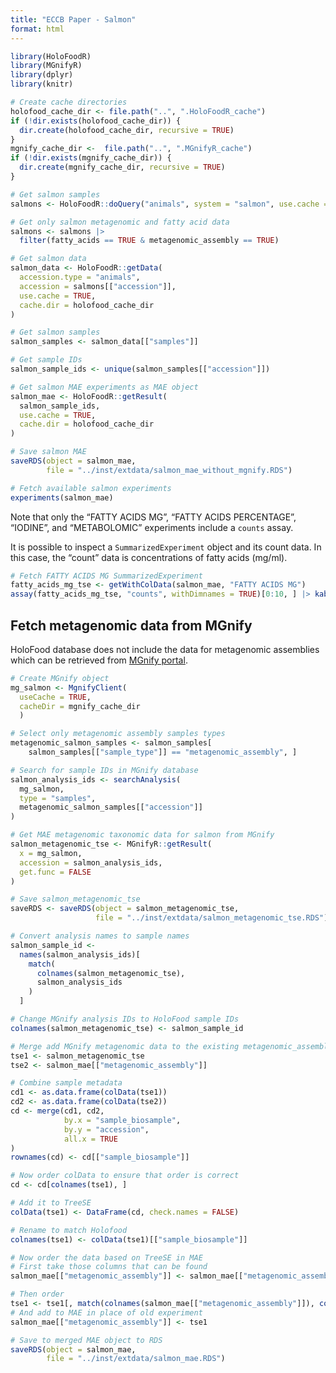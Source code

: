 ```yaml
---
title: "ECCB Paper - Salmon"
format: html
---
```


```r
library(HoloFoodR)
library(MGnifyR)
library(dplyr)
library(knitr)

# Create cache directories
holofood_cache_dir <- file.path("..", ".HoloFoodR_cache")
if (!dir.exists(holofood_cache_dir)) {
  dir.create(holofood_cache_dir, recursive = TRUE)
}
mgnify_cache_dir <-  file.path("..", ".MGnifyR_cache")
if (!dir.exists(mgnify_cache_dir)) {
  dir.create(mgnify_cache_dir, recursive = TRUE)
}

# Get salmon samples
salmons <- HoloFoodR::doQuery("animals", system = "salmon", use.cache = TRUE, cache.dir = holofood_cache_dir)

# Get only salmon metagenomic and fatty acid data
salmons <- salmons |>
  filter(fatty_acids == TRUE & metagenomic_assembly == TRUE)
```

```r
# Get salmon data
salmon_data <- HoloFoodR::getData(
  accession.type = "animals",
  accession = salmons[["accession"]],
  use.cache = TRUE,
  cache.dir = holofood_cache_dir
)

# Get salmon samples
salmon_samples <- salmon_data[["samples"]]

# Get sample IDs
salmon_sample_ids <- unique(salmon_samples[["accession"]])
```



```r
# Get salmon MAE experiments as MAE object
salmon_mae <- HoloFoodR::getResult(
  salmon_sample_ids,
  use.cache = TRUE,
  cache.dir = holofood_cache_dir
)

# Save salmon MAE
saveRDS(object = salmon_mae,
        file = "../inst/extdata/salmon_mae_without_mgnify.RDS")
```

```r
# Fetch available salmon experiments
experiments(salmon_mae)
```

Note that only the "FATTY ACIDS MG", "FATTY ACIDS PERCENTAGE", "IODINE", and
"METABOLOMIC" experiments include a `counts` assay.

It is possible to inspect a `SummarizedExperiment` object and its count data.
In this case, the "count" data is concentrations of fatty acids (mg/ml).

```r
# Fetch FATTY ACIDS MG SummarizedExperiment
fatty_acids_mg_tse <- getWithColData(salmon_mae, "FATTY ACIDS MG")
assay(fatty_acids_mg_tse, "counts", withDimnames = TRUE)[0:10, ] |> kable("pipe")
```

## Fetch metagenomic data from MGnify

HoloFood database does not include the data for metagenomic assemblies which
can be retrieved from [MGnify portal](https://www.ebi.ac.uk/metagenomics).

```r
# Create MGnify object
mg_salmon <- MgnifyClient(
  useCache = TRUE,
  cacheDir = mgnify_cache_dir
  )

# Select only metagenomic assembly samples types
metagenomic_salmon_samples <- salmon_samples[
    salmon_samples[["sample_type"]] == "metagenomic_assembly", ]

# Search for sample IDs in MGnify database
salmon_analysis_ids <- searchAnalysis(
  mg_salmon,
  type = "samples",
  metagenomic_salmon_samples[["accession"]]
)
```

```r
# Get MAE metagenomic taxonomic data for salmon from MGnify
salmon_metagenomic_tse <- MGnifyR::getResult(
  x = mg_salmon,
  accession = salmon_analysis_ids,
  get.func = FALSE
)

# Save salmon_metagenomic_tse
saveRDS <- saveRDS(object = salmon_metagenomic_tse,
                   file = "../inst/extdata/salmon_metagenomic_tse.RDS")
```

```r
# Convert analysis names to sample names
salmon_sample_id <-
  names(salmon_analysis_ids)[
    match(
      colnames(salmon_metagenomic_tse),
      salmon_analysis_ids
    )
  ]

# Change MGnify analysis IDs to HoloFood sample IDs
colnames(salmon_metagenomic_tse) <- salmon_sample_id

# Merge add MGnify metagenomic data to the existing metagenomic_assembly experiment
tse1 <- salmon_metagenomic_tse
tse2 <- salmon_mae[["metagenomic_assembly"]]

# Combine sample metadata
cd1 <- as.data.frame(colData(tse1))
cd2 <- as.data.frame(colData(tse2))
cd <- merge(cd1, cd2,
            by.x = "sample_biosample",
            by.y = "accession",
            all.x = TRUE
)
rownames(cd) <- cd[["sample_biosample"]]

# Now order colData to ensure that order is correct
cd <- cd[colnames(tse1), ]

# Add it to TreeSE
colData(tse1) <- DataFrame(cd, check.names = FALSE)

# Rename to match Holofood
colnames(tse1) <- colData(tse1)[["sample_biosample"]]

# Now order the data based on TreeSE in MAE
# First take those columns that can be found
salmon_mae[["metagenomic_assembly"]] <- salmon_mae[["metagenomic_assembly"]][ , colnames(salmon_mae[["metagenomic_assembly"]]) %in% colnames(tse1) ]

# Then order
tse1 <- tse1[, match(colnames(salmon_mae[["metagenomic_assembly"]]), colnames(tse1))]
# And add to MAE in place of old experiment
salmon_mae[["metagenomic_assembly"]] <- tse1

# Save to merged MAE object to RDS
saveRDS(object = salmon_mae,
        file = "../inst/extdata/salmon_mae.RDS")
```
